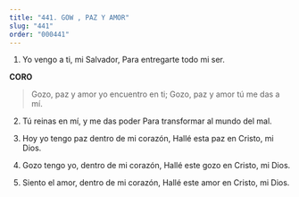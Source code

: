 ```yaml
---
title: "441. GOW , PAZ Y AMOR"
slug: "441"
order: "000441"
---
```

1. Yo vengo a ti, mi Salvador, Para entregarte todo mi ser.

**CORO**

> Gozo, paz y amor yo encuentro en ti; Gozo, paz y amor tú me das a mí.

2. Tú reinas en mí, y me das poder Para transformar al mundo del mal.

3. Hoy yo tengo paz dentro de mi corazón, Hallé esta paz en Cristo, mi Dios.

4. Gozo tengo yo, dentro de mi corazón, Hallé este gozo en Cristo, mi Dios.

5. Siento el amor, dentro de mi corazón, Hallé este amor en Cristo, mi Dios.
